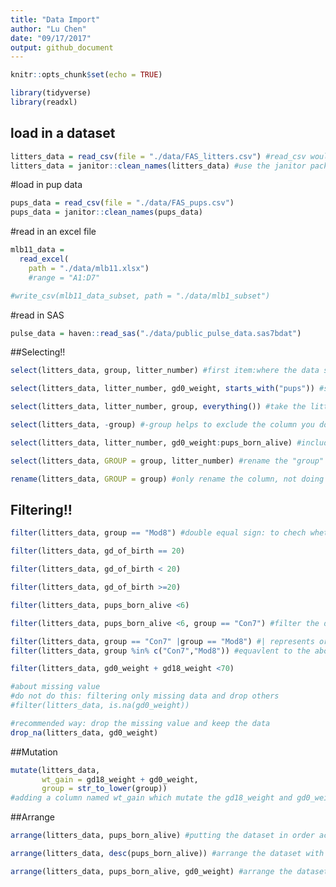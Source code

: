```yaml
---
title: "Data Import"
author: "Lu Chen"
date: "09/17/2017"
output: github_document
---
```


```r
knitr::opts_chunk$set(echo = TRUE)

library(tidyverse)
library(readxl)
```

## load in a dataset

```r
litters_data = read_csv(file = "./data/FAS_litters.csv") #read_csv would guess the type of your coloumn
litters_data = janitor::clean_names(litters_data) #use the janitor package to clean up the single quotation mark and Upper case in the variable names
```

#load in pup data

```r
pups_data = read_csv(file = "./data/FAS_pups.csv")
pups_data = janitor::clean_names(pups_data)
```

#read in an excel file

```r
mlb11_data = 
  read_excel(
    path = "./data/mlb11.xlsx")
    #range = "A1:D7"

#write_csv(mlb11_data_subset, path = "./data/mlb1_subset")
```
#read in SAS
```r
pulse_data = haven::read_sas("./data/public_pulse_data.sas7bdat")

```

##Selecting!!

```r
select(litters_data, group, litter_number) #first item:where the data selected from, and following with the column you want to selected

select(litters_data, litter_number, gd0_weight, starts_with("pups")) #start_with phase helps us to select columns which the name starting with pups

select(litters_data, litter_number, group, everything()) #take the litter_number and group first, and then anything else

select(litters_data, -group) #-group helps to exclude the column you dont want

select(litters_data, litter_number, gd0_weight:pups_born_alive) #includes every column starting with gd0_weight upto pup_born_alive

select(litters_data, GROUP = group, litter_number) #rename the "group" to "GROUP"

rename(litters_data, GROUP = group) #only rename the column, not doing the selection
```

## Filtering!!
```r
filter(litters_data, group == "Mod8") #double equal sign: to chech whether the group is equal to con7/Mod 8 

filter(litters_data, gd_of_birth == 20)

filter(litters_data, gd_of_birth < 20)

filter(litters_data, gd_of_birth >=20)

filter(litters_data, pups_born_alive <6)

filter(litters_data, pups_born_alive <6, group == "Con7") #filter the dataset even more

filter(litters_data, group == "Con7" |group == "Mod8") #| represents or
filter(litters_data, group %in% c("Con7","Mod8")) #equavlent to the above line, "or"

filter(litters_data, gd0_weight + gd18_weight <70)

#about missing value
#do not do this: filtering only missing data and drop others
#filter(litters_data, is.na(gd0_weight))

#recommended way: drop the missing value and keep the data
drop_na(litters_data, gd0_weight)
```

##Mutation

```r
mutate(litters_data, 
       wt_gain = gd18_weight + gd0_weight,
       group = str_to_lower(group)) 
#adding a column named wt_gain which mutate the gd18_weight and gd0_weight, and showing at the end of table (last column); str_to_lower: making element in "group" column lower case;

```
##Arrange

```r
arrange(litters_data, pups_born_alive) #putting the dataset in order according to the number in pups_born_alive

arrange(litters_data, desc(pups_born_alive)) #arrange the dataset with decreasing order

arrange(litters_data, pups_born_alive, gd0_weight) #arrange the dataset based on two columns



```

